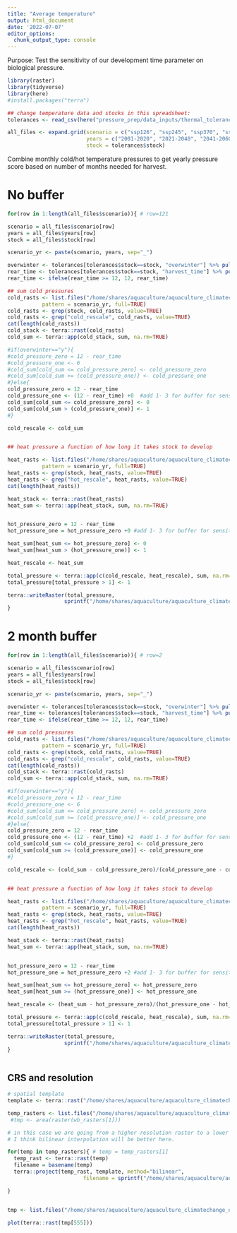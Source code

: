 ```yaml
---
title: "Average temperature"
output: html_document
date: '2022-07-07'
editor_options: 
  chunk_output_type: console
---
```

  
Purpose: Test the sensitivity of our development time parameter on biological pressure.

```r
library(raster)
library(tidyverse)
library(here)
#install.packages("terra")

## change temperature data and stocks in this spreadsheet:
tolerances <- read_csv(here("pressure_prep/data_inputs/thermal_tolerance.csv"))

all_files <- expand.grid(scenario = c("ssp126", "ssp245", "ssp370", "ssp585"),
                         years = c("2001-2020", "2021-2040", "2041-2060", "2061-2080", "2081-2100"),
                         stock = tolerances$stock)


```
Combine monthly cold/hot temperature pressures to get yearly pressure score based on number of months needed for harvest.

# No buffer

```r

for(row in 1:length(all_files$scenario)){ # row=121

scenario = all_files$scenario[row]
years = all_files$years[row]
stock = all_files$stock[row]

scenario_yr <- paste(scenario, years, sep="_")

overwinter <- tolerances[tolerances$stock==stock, "overwinter"] %>% pull()
rear_time <- tolerances[tolerances$stock==stock, "harvest_time"] %>% pull()
rear_time <- ifelse(rear_time >= 12, 12, rear_time)

## sum cold pressures
cold_rasts <- list.files("/home/shares/aquaculture/aquaculture_climatechange_usa/prep_data/freshwater/Tavg_taxa_prs/rescaled_monthly",
           pattern = scenario_yr, full=TRUE)
cold_rasts <- grep(stock, cold_rasts, value=TRUE)
cold_rasts <- grep("cold_rescale", cold_rasts, value=TRUE)
cat(length(cold_rasts))
cold_stack <- terra::rast(cold_rasts)
cold_sum <- terra::app(cold_stack, sum, na.rm=TRUE)

#if(overwinter=="y"){
#cold_pressure_zero = 12 - rear_time 
#cold_pressure_one <- 6
#cold_sum[cold_sum <= cold_pressure_zero] <- cold_pressure_zero
#cold_sum[cold_sum >= (cold_pressure_one)] <- cold_pressure_one
#}else{
cold_pressure_zero = 12 - rear_time
cold_pressure_one <- (12 - rear_time) +0  #add 1- 3 for buffer for sensitivity testing.
cold_sum[cold_sum <= cold_pressure_zero] <- 0
cold_sum[cold_sum > (cold_pressure_one)] <- 1
#}

cold_rescale <- cold_sum


## heat pressure a function of how long it takes stock to develop

heat_rasts <- list.files("/home/shares/aquaculture/aquaculture_climatechange_usa/prep_data/freshwater/Tavg_taxa_prs/rescaled_monthly",
           pattern = scenario_yr, full=TRUE)
heat_rasts <- grep(stock, heat_rasts, value=TRUE)
heat_rasts <- grep("hot_rescale", heat_rasts, value=TRUE)
cat(length(heat_rasts))

heat_stack <- terra::rast(heat_rasts)
heat_sum <- terra::app(heat_stack, sum, na.rm=TRUE)


hot_pressure_zero = 12 - rear_time
hot_pressure_one = hot_pressure_zero +0 #add 1- 3 for buffer for sensitivity testing

heat_sum[heat_sum <= hot_pressure_zero] <- 0
heat_sum[heat_sum > (hot_pressure_one)] <- 1

heat_rescale <- heat_sum

total_pressure <- terra::app(c(cold_rescale, heat_rescale), sum, na.rm=TRUE)
total_pressure[total_pressure > 1] <- 1

terra::writeRaster(total_pressure, 
                  sprintf("/home/shares/aquaculture/aquaculture_climatechange_usa/prep_data/freshwater/Tavg_taxa_prs/sensitivity/rescaled_yearly/no_buffer_%s_Tavg_%s.tif", stock, scenario_yr), overwrite=TRUE)
}

```


# 2 month buffer

```r

for(row in 1:length(all_files$scenario)){ # row=2

scenario = all_files$scenario[row]
years = all_files$years[row]
stock = all_files$stock[row]

scenario_yr <- paste(scenario, years, sep="_")

overwinter <- tolerances[tolerances$stock==stock, "overwinter"] %>% pull()
rear_time <- tolerances[tolerances$stock==stock, "harvest_time"] %>% pull()
rear_time <- ifelse(rear_time >= 12, 12, rear_time)

## sum cold pressures
cold_rasts <- list.files("/home/shares/aquaculture/aquaculture_climatechange_usa/prep_data/freshwater/Tavg_taxa_prs/rescaled_monthly",
           pattern = scenario_yr, full=TRUE)
cold_rasts <- grep(stock, cold_rasts, value=TRUE)
cold_rasts <- grep("cold_rescale", cold_rasts, value=TRUE)
cat(length(cold_rasts))
cold_stack <- terra::rast(cold_rasts)
cold_sum <- terra::app(cold_stack, sum, na.rm=TRUE)

#if(overwinter=="y"){
#cold_pressure_zero = 12 - rear_time 
#cold_pressure_one <- 6
#cold_sum[cold_sum <= cold_pressure_zero] <- cold_pressure_zero
#cold_sum[cold_sum >= (cold_pressure_one)] <- cold_pressure_one
#}else{
cold_pressure_zero = 12 - rear_time
cold_pressure_one <- (12 - rear_time) +2  #add 1- 3 for buffer for sensitivity testing.
cold_sum[cold_sum <= cold_pressure_zero] <- cold_pressure_zero
cold_sum[cold_sum >= (cold_pressure_one)] <- cold_pressure_one
#}

cold_rescale <- (cold_sum - cold_pressure_zero)/(cold_pressure_one - cold_pressure_zero)


## heat pressure a function of how long it takes stock to develop

heat_rasts <- list.files("/home/shares/aquaculture/aquaculture_climatechange_usa/prep_data/freshwater/Tavg_taxa_prs/rescaled_monthly",
           pattern = scenario_yr, full=TRUE)
heat_rasts <- grep(stock, heat_rasts, value=TRUE)
heat_rasts <- grep("hot_rescale", heat_rasts, value=TRUE)
cat(length(heat_rasts))

heat_stack <- terra::rast(heat_rasts)
heat_sum <- terra::app(heat_stack, sum, na.rm=TRUE)


hot_pressure_zero = 12 - rear_time
hot_pressure_one = hot_pressure_zero +2 #add 1- 3 for buffer for sensitivity testing

heat_sum[heat_sum <= hot_pressure_zero] <- hot_pressure_zero
heat_sum[heat_sum >= (hot_pressure_one)] <- hot_pressure_one

heat_rescale <- (heat_sum - hot_pressure_zero)/(hot_pressure_one - hot_pressure_zero)

total_pressure <- terra::app(c(cold_rescale, heat_rescale), sum, na.rm=TRUE)
total_pressure[total_pressure > 1] <- 1

terra::writeRaster(total_pressure, 
                  sprintf("/home/shares/aquaculture/aquaculture_climatechange_usa/prep_data/freshwater/Tavg_taxa_prs/sensitivity/rescaled_yearly/two_month_buffer_%s_Tavg_%s.tif", stock, scenario_yr), overwrite=TRUE)
}



```

## CRS and resolution
```r

# spatial template
template <- terra::rast("/home/shares/aquaculture/aquaculture_climatechange_usa/prep_data/freshwater/mapping_aquaculture/aquaculture_location.tif")

temp_rasters <- list.files("/home/shares/aquaculture/aquaculture_climatechange_usa/prep_data/freshwater/Tavg_taxa_prs/sensitivity/rescaled_yearly", full=TRUE)
 #tmp <- area(raster(wb_rasters[1]))

# in this case we are going from a higher resolution raster to a lower resolution raster
# I think bilinear interpolation will be better here.

for(temp in temp_rasters){ # temp = temp_rasters[1]
  temp_rast <- terra::rast(temp)
  filename = basename(temp)
  terra::project(temp_rast, template, method="bilinear", 
                        filename = sprintf("/home/shares/aquaculture/aquaculture_climatechange_usa/prep_data/freshwater/Tavg_taxa_prs/sensitivity/rescaled_yearly_crs/%s", filename), overwrite=TRUE)

}


tmp <- list.files("/home/shares/aquaculture/aquaculture_climatechange_usa/prep_data/freshwater/Tavg_taxa_prs/sensitivity/rescaled_yearly_crs", full=TRUE)

plot(terra::rast(tmp[555]))
```


